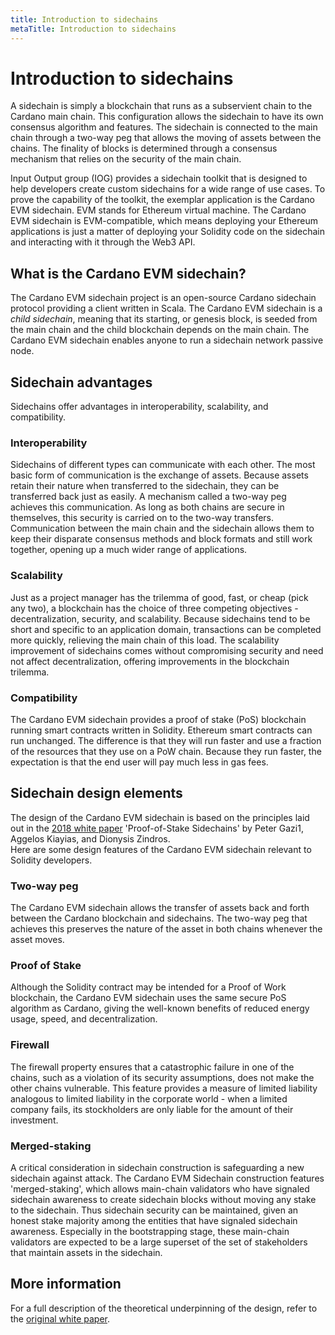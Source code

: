 ```yaml
---
title: Introduction to sidechains
metaTitle: Introduction to sidechains
---
```

# Introduction to sidechains

A sidechain is simply a blockchain that runs as a subservient chain to the Cardano main chain. This configuration allows the sidechain to have its own consensus algorithm and features. The sidechain is connected to the main chain through a two-way peg that allows the moving of assets between the chains. The finality of blocks is determined through a consensus mechanism that relies on the security of the main chain.
  
Input Output group (IOG) provides a sidechain toolkit that is designed to help developers create custom sidechains for a wide range of use cases. To prove the capability of the toolkit, the exemplar application is the Cardano EVM sidechain. EVM stands for Ethereum virtual machine. The Cardano EVM sidechain is EVM-compatible, which means deploying your Ethereum applications is just a matter of deploying your Solidity code on the sidechain and interacting with it through the Web3 API.

## What is the Cardano EVM sidechain?
The Cardano EVM sidechain project is an open-source Cardano sidechain protocol providing a client written in Scala. The Cardano EVM sidechain is a *child sidechain*, meaning that its starting, or genesis block, is seeded from the main chain and the child blockchain depends on the main chain. The Cardano EVM sidechain enables anyone to run a sidechain network passive node.
## Sidechain advantages
Sidechains offer advantages in interoperability, scalability, and compatibility.
### Interoperability
Sidechains of different types can communicate with each other. The most basic form of communication is the exchange of assets. Because assets retain their nature when transferred to the sidechain, they can be transferred back just as easily. A mechanism called a two-way peg achieves this communication. As long as both chains are secure in themselves, this security is carried on to the two-way transfers.
Communication between the main chain and the sidechain allows them to keep their disparate consensus methods and block formats and still work together, opening up a much wider range of applications.
### Scalability
Just as a project manager has the trilemma of good, fast, or cheap (pick any two), a blockchain has the choice of three competing objectives - decentralization, security, and scalability.
Because sidechains tend to be short and specific to an application domain, transactions can be completed more quickly, relieving the main chain of this load.
The scalability improvement of sidechains comes without compromising security and need not affect decentralization, offering improvements in the blockchain trilemma. 
### Compatibility
The Cardano EVM sidechain provides a proof of stake (PoS) blockchain running smart contracts written in Solidity. Ethereum smart contracts can run unchanged. The difference is that they will run faster and use a fraction of the resources that they use on a PoW chain. Because they run faster, the expectation is that the end user will pay much less in gas fees.
## Sidechain design elements
The design of the Cardano EVM sidechain is based on the principles laid out in the [2018 white paper](https://iohk.io/en/research/library/papers/proof-of-stake-sidechains/) 'Proof-of-Stake Sidechains' by Peter Gazi1, Aggelos Kiayias, and Dionysis Zindros.  
Here are some design features of the Cardano EVM sidechain relevant to Solidity developers.
### Two-way peg
The Cardano EVM sidechain allows the transfer of assets back and forth between the Cardano blockchain and sidechains. The two-way peg that achieves this preserves the nature of the asset in both chains whenever the asset moves.
### Proof of Stake
Although the Solidity contract may be intended for a Proof of Work blockchain, the Cardano EVM sidechain uses the same secure PoS algorithm as Cardano, giving the well-known benefits of reduced energy usage, speed, and decentralization.
### Firewall 
The firewall property ensures that a catastrophic failure in one of the chains, such as a violation of its security assumptions, does not make the other chains vulnerable. This feature provides a measure of limited liability analogous to limited liability in the corporate world - when a limited company fails, its stockholders are only liable for the amount of their investment.
### Merged-staking
A critical consideration in sidechain construction is safeguarding a new sidechain against attack.
The Cardano EVM Sidechain construction features 'merged-staking', which allows main-chain validators who have signaled sidechain awareness to create sidechain blocks without moving any stake to the sidechain. Thus sidechain security can be maintained, given an honest stake majority among the entities that have signaled sidechain awareness. Especially in the bootstrapping stage, these main-chain validators are expected to be a large superset of the set of stakeholders that maintain assets in the sidechain.  
## More information
For a full description of the theoretical underpinning of the design, refer to the [original white paper](https://eprint.iacr.org/2018/1239.pdf).
